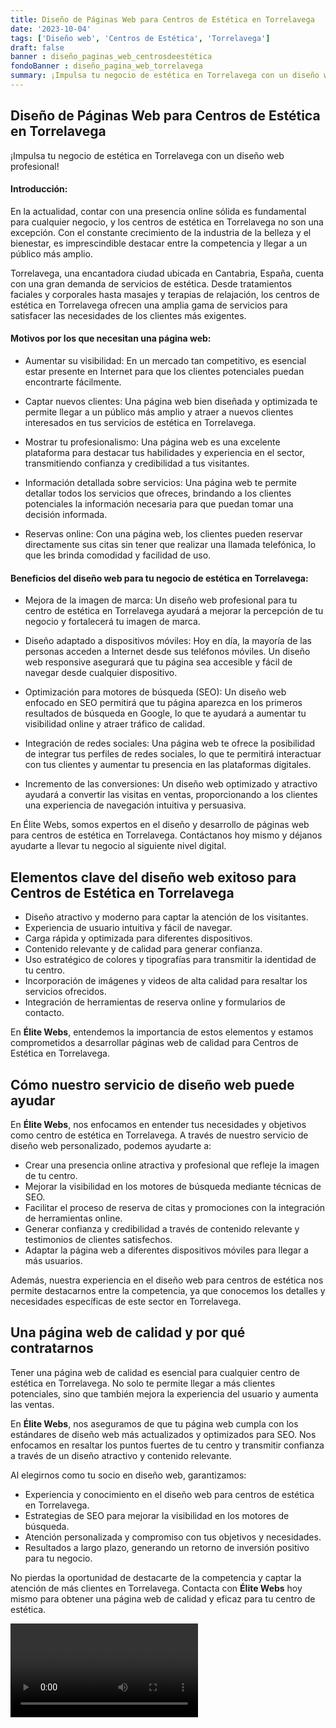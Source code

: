 ```yaml
---
title: Diseño de Páginas Web para Centros de Estética en Torrelavega
date: '2023-10-04'
tags: ['Diseño web', 'Centros de Estética', 'Torrelavega']
draft: false
banner : diseño_paginas_web_centrosdeestética
fondoBanner : diseño_pagina_web_torrelavega
summary: ¡Impulsa tu negocio de estética en Torrelavega con un diseño web profesional!
---
```


## Diseño de Páginas Web para Centros de Estética en Torrelavega

¡Impulsa tu negocio de estética en Torrelavega con un diseño web profesional!

#### Introducción:

En la actualidad, contar con una presencia online sólida es fundamental para cualquier negocio, y los centros de estética en Torrelavega no son una excepción. Con el constante crecimiento de la industria de la belleza y el bienestar, es imprescindible destacar entre la competencia y llegar a un público más amplio.

Torrelavega, una encantadora ciudad ubicada en Cantabria, España, cuenta con una gran demanda de servicios de estética. Desde tratamientos faciales y corporales hasta masajes y terapias de relajación, los centros de estética en Torrelavega ofrecen una amplia gama de servicios para satisfacer las necesidades de los clientes más exigentes.

#### Motivos por los que necesitan una página web:

- Aumentar su visibilidad: En un mercado tan competitivo, es esencial estar presente en Internet para que los clientes potenciales puedan encontrarte fácilmente.

- Captar nuevos clientes: Una página web bien diseñada y optimizada te permite llegar a un público más amplio y atraer a nuevos clientes interesados en tus servicios de estética en Torrelavega.

- Mostrar tu profesionalismo: Una página web es una excelente plataforma para destacar tus habilidades y experiencia en el sector, transmitiendo confianza y credibilidad a tus visitantes.

- Información detallada sobre servicios: Una página web te permite detallar todos los servicios que ofreces, brindando a los clientes potenciales la información necesaria para que puedan tomar una decisión informada.

- Reservas online: Con una página web, los clientes pueden reservar directamente sus citas sin tener que realizar una llamada telefónica, lo que les brinda comodidad y facilidad de uso.

#### Beneficios del diseño web para tu negocio de estética en Torrelavega:

- Mejora de la imagen de marca: Un diseño web profesional para tu centro de estética en Torrelavega ayudará a mejorar la percepción de tu negocio y fortalecerá tu imagen de marca.

- Diseño adaptado a dispositivos móviles: Hoy en día, la mayoría de las personas acceden a Internet desde sus teléfonos móviles. Un diseño web responsive asegurará que tu página sea accesible y fácil de navegar desde cualquier dispositivo.

- Optimización para motores de búsqueda (SEO): Un diseño web enfocado en SEO permitirá que tu página aparezca en los primeros resultados de búsqueda en Google, lo que te ayudará a aumentar tu visibilidad online y atraer tráfico de calidad.

- Integración de redes sociales: Una página web te ofrece la posibilidad de integrar tus perfiles de redes sociales, lo que te permitirá interactuar con tus clientes y aumentar tu presencia en las plataformas digitales.

- Incremento de las conversiones: Un diseño web optimizado y atractivo ayudará a convertir las visitas en ventas, proporcionando a los clientes una experiencia de navegación intuitiva y persuasiva.

En Élite Webs, somos expertos en el diseño y desarrollo de páginas web para centros de estética en Torrelavega. Contáctanos hoy mismo y déjanos ayudarte a llevar tu negocio al siguiente nivel digital.

<GifSeo />

<Cta />

## Elementos clave del diseño web exitoso para Centros de Estética en Torrelavega

- Diseño atractivo y moderno para captar la atención de los visitantes.
- Experiencia de usuario intuitiva y fácil de navegar.
- Carga rápida y optimizada para diferentes dispositivos.
- Contenido relevante y de calidad para generar confianza.
- Uso estratégico de colores y tipografías para transmitir la identidad de tu centro.
- Incorporación de imágenes y videos de alta calidad para resaltar los servicios ofrecidos.
- Integración de herramientas de reserva online y formularios de contacto.

En **Élite Webs**, entendemos la importancia de estos elementos y estamos comprometidos a desarrollar páginas web de calidad para Centros de Estética en Torrelavega.

## Cómo nuestro servicio de diseño web puede ayudar

En **Élite Webs**, nos enfocamos en entender tus necesidades y objetivos como centro de estética en Torrelavega. A través de nuestro servicio de diseño web personalizado, podemos ayudarte a:

- Crear una presencia online atractiva y profesional que refleje la imagen de tu centro.
- Mejorar la visibilidad en los motores de búsqueda mediante técnicas de SEO.
- Facilitar el proceso de reserva de citas y promociones con la integración de herramientas online.
- Generar confianza y credibilidad a través de contenido relevante y testimonios de clientes satisfechos.
- Adaptar la página web a diferentes dispositivos móviles para llegar a más usuarios.

Además, nuestra experiencia en el diseño web para centros de estética nos permite destacarnos entre la competencia, ya que conocemos los detalles y necesidades específicas de este sector en Torrelavega.

## Una página web de calidad y por qué contratarnos

Tener una página web de calidad es esencial para cualquier centro de estética en Torrelavega. No solo te permite llegar a más clientes potenciales, sino que también mejora la experiencia del usuario y aumenta las ventas.

En **Élite Webs**, nos aseguramos de que tu página web cumpla con los estándares de diseño web más actualizados y optimizados para SEO. Nos enfocamos en resaltar los puntos fuertes de tu centro y transmitir confianza a través de un diseño atractivo y contenido relevante.

Al elegirnos como tu socio en diseño web, garantizamos:

- Experiencia y conocimiento en el diseño web para centros de estética en Torrelavega.
- Estrategias de SEO para mejorar la visibilidad en los motores de búsqueda.
- Atención personalizada y compromiso con tus objetivos y necesidades.
- Resultados a largo plazo, generando un retorno de inversión positivo para tu negocio.

No pierdas la oportunidad de destacarte de la competencia y captar la atención de más clientes en Torrelavega. Contacta con **Élite Webs** hoy mismo para obtener una página web de calidad y eficaz para tu centro de estética.

<Video />

<CtaBot job='Centros de Estética' city='Torrelavega'/>

<Gmaps query='Torrelavega+españa+maps' />